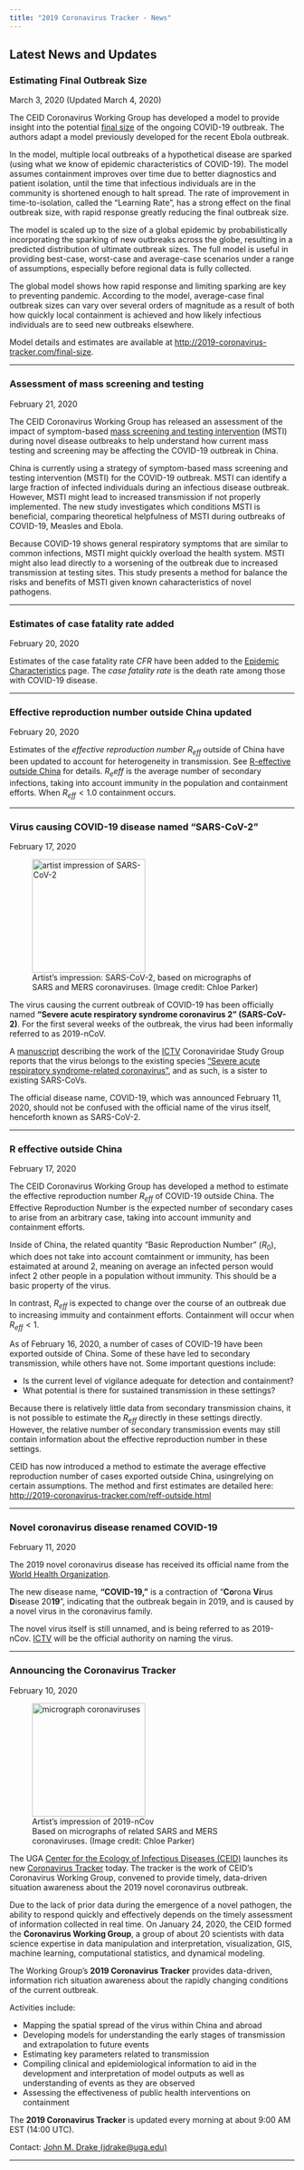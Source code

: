 ```yaml
---
title: "2019 Coronavirus Tracker - News"
---
```


## Latest News and Updates {.card-header}

<!--NEWS ITEM-->
<div class="card-body">

### Estimating Final Outbreak Size {.card-title #news-finalsize}
<div class="news-date text-muted">March 3, 2020 (Updated March 4, 2020)</div>

<p class="card-text">
The CEID Coronavirus Working Group has developed a model to provide insight into the potential [final size](final-size.html) of the ongoing COVID-19 outbreak. The authors adapt a model previously developed for the recent Ebola outbreak.</p>

<p class="card-text">In the model, multiple local outbreaks of a hypothetical disease are sparked (using what we know of epidemic characteristics of COVID-19). The model assumes containment improves over time due to better diagnostics and patient isolation, until the time that infectious individuals are in the community is shortened enough to halt spread. The rate of improvement in time-to-isolation, called the "Learning Rate", has a strong effect on the final outbreak size, with rapid response greatly reducing the final outbreak size.</p>

<p class="card-text">The model is scaled up to the size of a global epidemic by probabilistically incorporating the sparking of new outbreaks across the globe, resulting in a predicted distribution of ultimate outbreak sizes. The full model is useful in providing best-case, worst-case and average-case scenarios under a range of assumptions, especially before regional data is fully collected.</p>

<p class="card-text">The global model shows how rapid response and limiting sparking are key to preventing pandemic. According to the model, average-case final outbreak sizes can vary over several orders of magnitude as a result of both how quickly local containment is achieved and how likely infectious individuals are to seed new outbreaks elsewhere.</p>

<p class="card-text">Model details and estimates are available at [http://2019-coronavirus-tracker.com/final-size](final-size.html).</p>

</div><hr>
<!--END NEWS ITEM-->

<!--NEWS ITEM-->
<div class="card-body">

### Assessment of mass screening and testing {.card-title #news-masstesting}

<div class="news-date text-muted">February 21, 2020</div>

<p class="card-text">
The CEID Coronavirus Working Group has released an assessment of the impact of symptom-based [mass screening and testing intervention](mass_testing.html) (MSTI) during novel disease outbreaks to help understand how current mass testing and screening may be affecting the COVID-19 outbreak in China.</p>

<p class="card-text">
China is currently using a strategy of symptom-based mass screening and testing intervention (MSTI) for the COVID-19 outbreak. MSTI can identify a large fraction of infected individuals during an infectious disease outbreak. However, MSTI might lead to increased transmission if not properly implemented. The new study investigates which conditions MSTI is beneficial, comparing theoretical helpfulness of MSTI during outbreaks of COVID-19, Measles and Ebola.</p>

<p class="card-text">
Because COVID-19 shows general respiratory symptoms that are similar to common infections, MSTI might quickly overload the health system. MSTI might also lead directly to a worsening of the outbreak due to increased transmission at testing sites. This study presents a method for balance the risks and benefits of MSTI given known caharacteristics of novel pathogens.</p>

</div><hr>
<!--END NEWS ITEM-->

<!--NEWS ITEM-->
<div class="card-body">

### Estimates of case fatality rate added {.card-title #news-cfr}

<div class="news-date text-muted">
February 20, 2020
</div>
<p class="card-text">
Estimates of the case fatality rate $CFR$ have been added to the [Epidemic Characteristics](parameters.html) page. The *case fatality rate* is the death rate among those with COVID-19 disease.</p>

</div><hr>
<!--END NEWS ITEM-->

<!--NEWS ITEM-->
<div class="news-post card-body">

### Effective reproduction number outside China updated {.card-title #news-reff-updated}

<div class="news-date text-muted">
February 20, 2020
</div>

<p class="card-text">
Estimates of the *effective reproduction number* $R_{eff}$ outside of China have been updated to account for heterogeneity in transmission. See [R-effective outside China](reff-outside.html) for details.  $R_e{eff}$ is the average number of secondary infections, taking into account immunity in the population and containment efforts. When $R_{eff} < 1.0$ containment occurs.</p>

</div><hr>
<!--END NEWS ITEM-->

<!--NEWS ITEM-->
<div class="news-post card-body">

### Virus causing COVID-19 disease named "SARS-CoV-2" {.card-title #news-sars-cov-2}

<div class="news-date text-muted">
February 17, 2020
</div>


<figure class="figure text-center">
<img src="images/2019ncov_Parker/Image-4.jpeg" class="figure-img img-fluid rounded" alt="artist impression of SARS-CoV-2" style="height: 200px">
<figcaption class="figure-caption">
Artist’s impression: SARS-CoV-2, based on micrographs of SARS and MERS coronaviruses. (Image credit: Chloe Parker)</figcaption>
</figure>

<p class="card-text">
The virus causing the current outbreak of COVID-19 has been officially named **"Severe acute respiratory syndrome coronavirus 2" (SARS-CoV-2)**. For the first several weeks of the outbreak, the virus had been informally referred to as 2019-nCoV.</p>
<p class="card-text">
A [manuscript](https://www.biorxiv.org/content/10.1101/2020.02.07.937862v1.full.pdf) describing the work of the [ICTV](https://talk.ictvonline.org) Coronaviridae Study Group reports that the virus belongs to the existing species ["Severe acute respiratory syndrome-related coronavirus"](https://talk.ictvonline.org/taxonomy/p/taxonomy-history?taxnode_id=201851868), and as such, is a sister to existing SARS-CoVs.</p>
<p class="card-text">
The official disease name, COVID-19, which was announced February 11, 2020, should not be confused with the official name of the virus itself, henceforth known as SARS-CoV-2.</p>

</div><hr>
<!--END NEWS ITEM-->

<!--NEWS ITEM-->
<div class="news-post card-body">

### R effective outside China {.card-title #news-reff-outside}

<div class="news-date text-muted">
February 17, 2020
</div>
<p class="card-text">
The CEID Coronavirus Working Group has developed a method to estimate the effective reproduction number $R_{eff}$ of COVID-19 outside China.  The Effective Reproduction Number is the expected number of secondary cases to arise from an arbitrary case, taking into account immunity and containment efforts.</p>
<p class="card-text">
Inside of China, the related quantity "Basic Reproduction Number" ($R_0$), which does not take into account comtainment or immunity, has been estaimated at around 2, meaning on average an infected person would infect 2 other people in a population without immunity. This should be a basic property of the virus.</p>
<p class="card-text">
In contrast, $R_{eff}$ is expected to change over the course of an outbreak due to increasing immuity and containment efforts. Containment will occur when $R_{eff}<1$. </p>
<p class="card-text">
As of February 16, 2020, a number of cases of COVID-19 have been exported outside of China. Some of these have led to secondary transmission, while others have not. Some important questions include:

* Is the current level of vigilance adequate for detection and containment?
* What potential is there for sustained transmission in these settings?

Because there is relatively little data from secondary transmission chains, it is not possible to estimate the $R_{eff}$ directly in these settings directly. However, the relative number of secondary transmission events may still contain information about the effective reproduction number in these settings.</p>
<p class="card-text">
CEID has now introduced a method to estimate the average effective reproduction number of cases exported outside China, usingrelying on certain assumptions. The method and first estimates are detailed here: <http://2019-coronavirus-tracker.com/reff-outside.html> </p>

</div><hr>
<!--END NEWS ITEM-->

<!--NEWS ITEM-->
<div class="news-post card-body">

### Novel coronavirus disease renamed COVID-19 {.card-title #news-covid-19}

<div class="news-date text-muted">
February 11, 2020
</div>

<p class="card-text">
The 2019 novel coronavirus disease has received its official name from the [World Health Organization](https://www.who.int/).</p>
<p class="card-text">
The new disease name, **"COVID-19,"** is a contraction of "**Co**rona **Vi**rus **D**isease 20**19**", indicating that the outbreak begain in 2019, and is caused by a novel virus in the coronavirus family.</p>
<p class="card-text">
The novel virus itself is still unnamed, and is being referred to as 2019-nCov. [ICTV](https://talk.ictvonline.org/) will be the official authority on naming the virus.</p>

</div><hr>
<!--END NEWS ITEM-->

<!--NEWS ITEM-->
<div class="news-post card-body">

### Announcing the Coronavirus Tracker {.card-title #news-announcing-ncov-tracker}

<div class="news-date text-muted">
February 10, 2020
</div>

<figure class="figure text-center">
<img src="images/2019ncov_Parker/Image-9.jpeg" class="figure-img img-fluid rounded" alt="micrograph coronaviruses" style="height: 200px">
<figcaption class="figure-caption">
Artist's impression of 2019-nCov<br>Based on micrographs of related SARS and MERS coronaviruses. (Image credit: Chloe Parker)</figcaption>
</figure>

<p class="card-text">
The UGA [Center for the Ecology of Infectious Diseases (CEID)](http://ceid.uga.edu) launches its new [Coronavirus Tracker](http://2019-coronavirus-tracker.com) today. The tracker is the work of CEID's Coronavirus Working Group, convened to provide timely, data-driven situation awareness about the 2019 novel coronavirus outbreak.</p>

<p class="card-text">
Due to the lack of prior data during the emergence of a novel pathogen, the ability to respond quickly and effectively depends on the timely assessment of information collected in real time. On January 24, 2020, the CEID formed the **Coronavirus Working Group**, a group of about 20 scientists with data science expertise in data manipulation and interpretation, visualization, GIS, machine learning, computational statistics, and dynamical modeling.</p>

<p class="card-text">
The Working Group's **2019 Coronavirus Tracker** provides data-driven, information rich situation awareness about the rapidly changing conditions of the current outbreak.</p>

<p class="card-text">
Activities include:

* Mapping the spatial spread of the virus within China and abroad
* Developing models for understanding the early stages of transmission and extrapolation to future events
* Estimating key parameters related to transmission
* Compiling clinical and epidemiological information to aid in the development and interpretation of model outputs as well as understanding of events as they are observed
* Assessing the effectiveness of public health interventions on containment
</p>

<div class="card-footer text-muted">
<p class="card-text">
The **2019 Coronavirus Tracker** is updated every morning at about 9:00 AM EST (14:00 UTC).</p>
<p class="card-text">
Contact: <a href="mailto:jdrake@uga.edu" class="card-link">John M. Drake (jdrake@uga.edu)</a>
</p>

</div><hr>
<!--END NEWS ITEM-->

<!-- </div> -->
<!--END NEWS ITEMS-->
